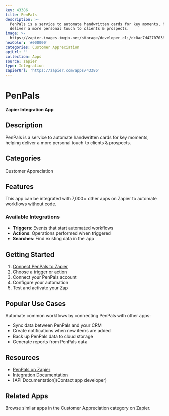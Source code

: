```yaml
---
key: 43386
title: PenPals
description: >-
  PenPals is a service to automate handwritten cards for key moments, helping
  deliver a more personal touch to clients & prospects.
image: >-
  https://zapier-images.imgix.net/storage/developer_cli/dc0ac7d42707038dd2b392cac12bfcb3_2.png?auto=format%2Ccompress&ixlib=python-3.0.0&q=50
hexColor: '#000000'
categories: Customer Appreciation
apiUrl: ''
collection: Apps
source: zapier
type: Integration
zapierUrl: 'https://zapier.com/apps/43386'
---
```

# PenPals

**Zapier Integration App**

## Description

PenPals is a service to automate handwritten cards for key moments, helping deliver a more personal touch to clients & prospects.

## Categories

Customer Appreciation

## Features

This app can be integrated with 7,000+ other apps on Zapier to automate workflows without code.

### Available Integrations

- **Triggers**: Events that start automated workflows
- **Actions**: Operations performed when triggered
- **Searches**: Find existing data in the app

## Getting Started

1. [Connect PenPals to Zapier](https://zapier.com/apps/43386)
2. Choose a trigger or action
3. Connect your PenPals account
4. Configure your automation
5. Test and activate your Zap

## Popular Use Cases

Automate common workflows by connecting PenPals with other apps:

- Sync data between PenPals and your CRM
- Create notifications when new items are added
- Back up PenPals data to cloud storage
- Generate reports from PenPals data

## Resources

- [PenPals on Zapier](https://zapier.com/apps/43386)
- [Integration Documentation](https://zapier.com/apps/43386/integrations)
- [API Documentation](Contact app developer)

## Related Apps

Browse similar apps in the Customer Appreciation category on Zapier.
